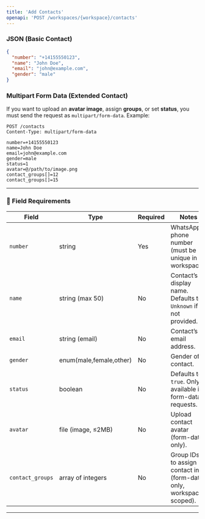 ```yaml
---
title: 'Add Contacts'
openapi: 'POST /workspaces/{workspace}/contacts'
---
```


### JSON (Basic Contact)

```json
{
  "number": "+14155550123",
  "name": "John Doe",
  "email": "john@example.com",
  "gender": "male"
}
```

### Multipart Form Data (Extended Contact)

If you want to upload an **avatar image**, assign **groups**, or set **status**, you must send the request as `multipart/form-data`. Example:

```
POST /contacts
Content-Type: multipart/form-data

number=+14155550123
name=John Doe
email=john@example.com
gender=male
status=1
avatar=@/path/to/image.png
contact_groups[]=12
contact_groups[]=15
```

---

### 📝 Field Requirements

| Field            | Type                    | Required | Notes                                                                |
| ---------------- | ----------------------- | -------- | -------------------------------------------------------------------- |
| `number`         | string                  | Yes    | WhatsApp phone number (must be unique in workspace).                   |
| `name`           | string (max 50)         | No     | Contact’s display name. Defaults to `Unknown` if not provided.         |
| `email`          | string (email)          | No     | Contact’s email address.                                               |
| `gender`         | enum(male,female,other) | No     | Gender of contact.                                                     |
| `status`         | boolean                 | No     | Defaults to `true`. Only available in form-data requests.              |
| `avatar`         | file (image, ≤2MB)      | No     | Upload contact avatar (form-data only).                                |
| `contact_groups` | array of integers       | No     | Group IDs to assign contact into (form-data only, workspace scoped).   |
---
